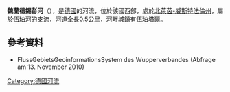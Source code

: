 {{Multiple issues|
{{Expand language|1=de|time=2020-08-14T04:11:10+00:00}}
{{Onesource|time=2020-08-14T04:11:10+00:00}}
}}
{{Coord|51|12|27.813932|N|7|6|17.89765|E|display=title}}

'''魏蘭德錫彭河'''（{{lang-de|Weilandsiepen}}），是[[德國|德國]]的河流，位於該國西部，處於[[北萊茵-威斯特法倫州|北萊茵-威斯特法倫州]]，屬於[[伍珀河|伍珀河]]的支流，河道全長0.5公里，河畔城鎮有[[伍珀塔爾|伍珀塔爾]]。

==參考資料==
* FlussGebietsGeoinformationsSystem des Wupperverbandes (Abfrage am 13. November 2010)

{{Germany-geo-stub}}
[[Category:德國河流|Category:德國河流]]